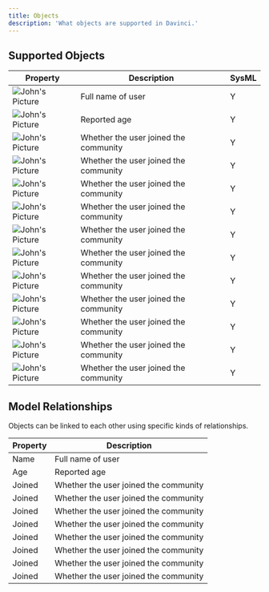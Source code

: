 ```yaml
---
title: Objects
description: 'What objects are supported in Davinci.'
---
```


## Supported Objects



| Property                                              | Description                           | SysML |
| ----------------------------------------------------- | ------------------------------------- | ----- |
| ![John's Picture](/images/objecticons/package.svg)    | Full name of user                     | Y |
| ![John's Picture](/images/objecticons/part.svg)       | Reported age                          | Y |
| ![John's Picture](/images/objecticons/attribute.svg)  | Whether the user joined the community | Y |
| ![John's Picture](/images/objecticons/connection.svg) | Whether the user joined the community | Y |
| ![John's Picture](/images/objecticons/constraint.svg) | Whether the user joined the community | Y |
| ![John's Picture](/images/objecticons/action.svg)     | Whether the user joined the community | Y |
| ![John's Picture](/images/objecticons/entity.svg)     | Whether the user joined the community | Y |
| ![John's Picture](/images/objecticons/port.svg)       | Whether the user joined the community | Y |
| ![John's Picture](/images/objecticons/requirement.svg)| Whether the user joined the community | Y |
| ![John's Picture](/images/objecticons/table.svg)      | Whether the user joined the community | Y |
| ![John's Picture](/images/objecticons/figure.svg)     | Whether the user joined the community | Y |
| ![John's Picture](/images/objecticons/text.svg)       | Whether the user joined the community | Y |
| ![John's Picture](/images/objecticons/document.svg)   | Whether the user joined the community | Y |


## Model Relationships

Objects can be linked to each other using specific kinds of relationships.

| Property | Description                           |
| -------- | ------------------------------------- |
| Name     | Full name of user                     |
| Age      | Reported age                          |
| Joined   | Whether the user joined the community |
| Joined   | Whether the user joined the community |
| Joined   | Whether the user joined the community |
| Joined   | Whether the user joined the community |
| Joined   | Whether the user joined the community |
| Joined   | Whether the user joined the community |
| Joined   | Whether the user joined the community |
| Joined   | Whether the user joined the community |
